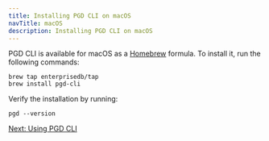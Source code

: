 ```yaml
---
title: Installing PGD CLI on macOS
navTitle: macOS
description: Installing PGD CLI on macOS
---
```


PGD CLI is available for macOS as a [Homebrew](https://brew.sh/) formula. To install it, run the following commands:

```shell
brew tap enterprisedb/tap
brew install pgd-cli
```

Verify the installation by running:

```shell
pgd --version
```


[Next: Using PGD CLI](../using_cli)
